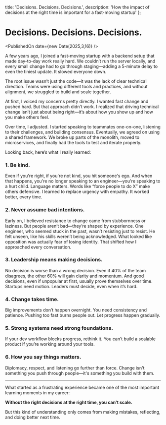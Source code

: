   title: 'Decisions. Decisions. Decisions.',
  description: 'How the impact of decisions at the right time is important for a fast-moving startup'
};


# Decisions. Decisions. Decisions.

<PublishedOn date={new Date(2025,3,16)} />

<Cover
  src="/decisions-decisions-decisions.png"
  alt="Decisions. Decisions. Decisions."
  caption="Image generated using ChatGPT-4o"
/>

A few years ago, I joined a fast-moving startup with a backend setup that made day-to-day work really hard. We couldn’t run the server locally, and every small change had to go through staging—adding a 5-minute delay to even the tiniest update. It slowed everyone down.

The root issue wasn’t just the code—it was the lack of clear technical direction. Teams were using different tools and practices, and without alignment, we struggled to build and scale together.

At first, I voiced my concerns pretty directly. I wanted fast change and pushed hard. But that approach didn’t work. I realized that driving technical change isn’t just about being right—it’s about how you show up and how you make others feel.

Over time, I adjusted. I started speaking to teammates one-on-one, listening to their challenges, and building consensus. Eventually, we agreed on using a shared framework. We broke up parts of the monolith, moved to microservices, and finally had the tools to test and iterate properly.

Looking back, here’s what I really learned:

### 1. Be kind.

Even if you're right, if you're not kind, you hit someone's ego. And when that happens, you're no longer speaking to an engineer—you're speaking to a hurt child. Language matters. Words like “force people to do X” make others defensive. I learned to replace urgency with empathy. It worked better, every time.

### 2. Never assume bad intentions.

Early on, I believed resistance to change came from stubbornness or laziness. But people aren’t bad—they’re shaped by experience. One engineer, who seemed stuck in the past, wasn’t resisting just to resist. He felt unseen, like his skills weren’t being acknowledged. What looked like opposition was actually fear of losing identity. That shifted how I approached every conversation.

### 3. Leadership means making decisions.

No decision is worse than a wrong decision. Even if 40% of the team disagrees, the other 60% will gain clarity and momentum. And good decisions, even if unpopular at first, usually prove themselves over time. Startups need motion. Leaders must decide, even when it’s hard.

### 4. Change takes time.

Big improvements don’t happen overnight. You need consistency and patience. Pushing too fast burns people out. Let progress happen gradually.

### 5. Strong systems need strong foundations.

If your dev workflow blocks progress, rethink it. You can’t build a scalable product if you’re working around your tools.

### 6. How you say things matters.

Diplomacy, respect, and listening go further than force. Change isn't something you push through people—it's something you build with them.

---

What started as a frustrating experience became one of the most important learning moments in my career:

**Without the right decisions at the right time, you can't scale.**

But this kind of understanding only comes from making mistakes, reflecting, and doing better next time.


